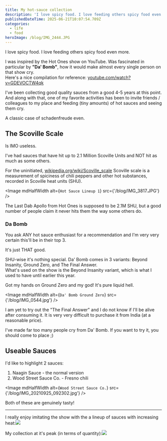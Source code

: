 ```yaml
---
title: My hot-sauce collection
description: 'I love spicy food. I love feeding others spicy food even more. '
publishedDateTime: 2025-06-21T10:07:54.709Z
categories:
  - life
  - food
heroImage: /blog/IMG_2444.JPG
---
```


I love spicy food. I love feeding others spicy food even more.

I was inspired by the Hot Ones show on YouTube. Was fascinated in particular by **"Da' Bomb"**, how it would make almost every single person on that show cry.\
Here's a nice compilation for reference: [youtube.com/watch?v=GDEVOCTW4qk](https://www.youtube.com/watch?v=GDEVOCTW4qk)

I've been collecting good quality sauces from a good 4-5 years at this point. And along with that, one of my favorite activities has been to invite friends / colleagues to my place and feeding (tiny amounts) of hot sauces and seeing them cry.

A classic case of schadenfreude even.

## The Scoville Scale

Is IMO useless.

I've had sauces that have hit up to 2.1 Million Scoville Units and NOT hit as much as some others.

For the uninitiated, [wikipedia.org/wiki/Scoville\_scale](https://en.wikipedia.org/wiki/Scoville_scale) Scoville scale is a measurement of spiciness of chili peppers and other hot substances, recorded in Scoville heat units (SHU).

<Image mdHalfWidth alt={`Hot Sauce Lineup 1`} src={'/blog/IMG_3817.JPG'} />

The Last Dab Apollo from Hot Ones is supposed to be 2.1M SHU, but a good number of people claim it never hits them the way some others do.

### Da Bomb

You ask ANY hot sauce enthusiast for a recommendation and I'm very very certain this'll be in their top 3.

It's just THAT good.

SHU-wise it's nothing special. Da' Bomb comes in 3 variants: Beyond Insanity, Ground Zero, and The Final Answer.\
What's used on the show is the Beyond Insanity variant, which is what I used to have until earlier this year.

Got my hands on Ground Zero and my god! It's pure liquid hell.

<Image mdHalfWidth alt={`Da' Bomb Ground Zero`} src={'/blog/IMG_0544.jpg'} />

I am yet to try out the "The Final Answer" and I do not know if I'll be alive after consuming it. It is very very difficult to purchase it from India (at a reasonable price).

I've made far too many people cry from Da' Bomb. If you want to try it, you should come to place ;)

## Useable Sauces

I'd like to highlight 2 sauces:

1. Naagin Sauce - the normal version
2. Wood Street Sauce Co. - Fresno chili

<Image mdHalfWidth alt={`Wood Street Sauce Co.`} src={'/blog/IMG_20210925_092302.jpg'} />

Both of these are genuinely tasty!

***

I really enjoy imitating the show with the a lineup of sauces with increasing heat:![](/blog/IMG_20211224_155524~2.jpg)

My collection at it's peak (in terms of quantity):![](/blog/IMG_2444.JPG)
